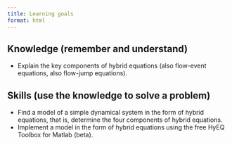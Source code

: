 ```yaml
---
title: Learning goals
format: html
---
```


## Knowledge (remember and understand)

- Explain the key components of hybrid equations (also flow-event equations, also flow-jump equations).

## Skills (use the knowledge to solve a problem)

- Find a model of a simple dynamical system in the form of hybrid equations, that is, determine the four components of hybrid equations.
- Implement a model in the form of hybrid equations using the free HyEQ Toolbox for Matlab (beta).